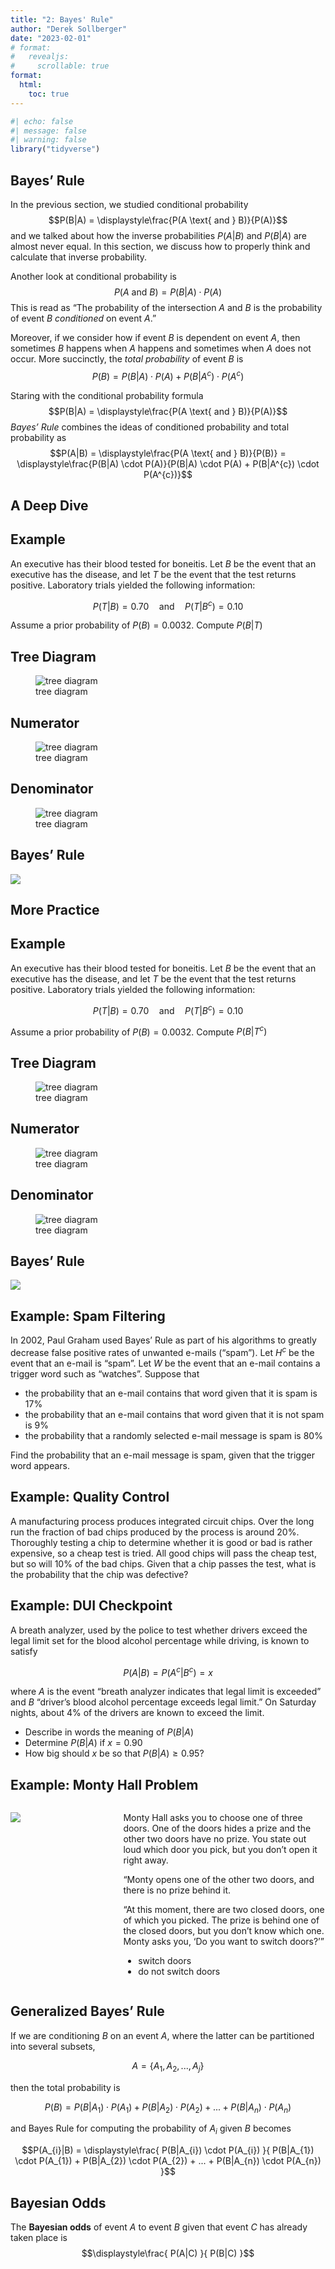 ```yaml
---
title: "2: Bayes' Rule"
author: "Derek Sollberger"
date: "2023-02-01"
# format: 
#   revealjs:
#     scrollable: true
format: 
  html:
    toc: true
---
```


\newcommand{\ds}{\displaystyle}

```r
#| echo: false
#| message: false
#| warning: false
library("tidyverse")
```

## Bayes' Rule

In the previous section, we studied conditional probability
$$P(B|A) = \ds\frac{P(A \text{ and } B)}{P(A)}$$
and we talked about how the inverse probabilities $P(A|B)$ and $P(B|A)$ are almost never equal.  In this section, we discuss how to properly think and calculate that inverse probability.

:::{.callout-tip}
Another look at conditional probability is
$$P(A \text{ and } B) = P(B|A) \cdot P(A)$$
This is read as "The probability of the intersection $A$ and $B$ is the probability of event $B$ *conditioned* on event $A$."
:::

:::{.callout-tip}
Moreover, if we consider how if event $B$ is dependent on event $A$, then sometimes $B$ happens when $A$ happens and sometimes when $A$ does not occur.  More succinctly, the *total probability* of event $B$ is
$$P(B) = P(B|A) \cdot P(A) + P(B|A^{c}) \cdot P(A^{c})$$ 
:::

:::{.callout-note}
Staring with the conditional probability formula
$$P(B|A) = \ds\frac{P(A \text{ and } B)}{P(A)}$$
*Bayes' Rule* combines the ideas of conditioned probability and total probability as
$$P(A|B) = \ds\frac{P(A \text{ and } B)}{P(B)} = \ds\frac{P(B|A) \cdot P(A)}{P(B|A) \cdot P(A) + P(B|A^{c}) \cdot P(A^{c})}$$
:::

## A Deep Dive

:::: {.panel-tabset}

## Example

An executive has their blood tested for boneitis.  Let $B$ be the event that an executive has the disease, and let $T$ be the event that the test returns positive.  Laboratory trials yielded the following information:

$$P(T|B) = 0.70 \quad\text{and}\quad P(T|B^{c}) = 0.10$$

Assume a prior probability of $P(B) = 0.0032$.  Compute $P(B|T)$
    
## Tree Diagram

![tree diagram](boneitis1.png)

## Numerator

![tree diagram](boneitis2.png)

## Denominator

![tree diagram](boneitis3.png)

## Bayes' Rule

![](deepdive1.png)

::::

## More Practice

:::: {.panel-tabset}

## Example

An executive has their blood tested for boneitis.  Let $B$ be the event that an executive has the disease, and let $T$ be the event that the test returns positive.  Laboratory trials yielded the following information:

$$P(T|B) = 0.70 \quad\text{and}\quad P(T|B^{c}) = 0.10$$

Assume a prior probability of $P(B) = 0.0032$.  Compute $P(B|T^{c})$
    
## Tree Diagram

![tree diagram](boneitis1.png)

## Numerator

![tree diagram](boneitis4.png)

## Denominator

![tree diagram](boneitis5.png)

## Bayes' Rule

![](deepdive2.png)

::::

## Example: Spam Filtering

In 2002, Paul Graham used Bayes' Rule as part of his algorithms to greatly decrease false positive rates of unwanted e-mails ("spam").   Let $H^{c}$ be the event that an e-mail is "spam".  Let $W$ be the event that an e-mail contains a trigger word such as "watches".  Suppose that

- the probability that an e-mail contains that word given that it is spam is 17\%
- the probability that an e-mail contains that word given that it is not spam is 9\%
- the probability that a randomly selected e-mail message is spam is 80\%

Find the probability that an e-mail message is spam, given that the trigger word appears.

## Example: Quality Control

A manufacturing process produces integrated circuit chips.  Over the long run the fraction of bad chips produced by the process is around 20\%.  Thoroughly testing a chip to determine whether it is good or bad is rather expensive, so a cheap test is tried.  All good chips will pass the cheap test, but so will 10\% of the bad chips.  Given that a chip passes the test, what is the probability that the chip was defective?



## Example: DUI Checkpoint

A breath analyzer, used by the police to test whether drivers exceed the legal limit set for the blood alcohol percentage while driving, is known to satisfy

$$P(A|B) = P(A^{c}|B^{c}) = x$$
	
where $A$ is the event "breath analyzer indicates that legal limit is exceeded" and $B$ "driver's blood alcohol percentage exceeds legal limit."  On Saturday nights, about 4\% of the drivers are known to exceed the limit.

- Describe in words the meaning of $P(B|A)$
- Determine $P(B|A)$ if $x = 0.90$
- How big should $x$ be so that $P(B|A) \geq 0.95$?


## Example: Monty Hall Problem

:::: {.columns}

::: {.column width="33%"}
![](Monty_open_door.png)	
:::

::: {.column width="67%"}
Monty Hall asks you to choose one of three doors. One of the doors hides a prize and the other two doors have no prize. You state out loud which door you pick, but you don’t open it right away.

"Monty opens one of the other two doors, and there is no prize behind it.
    \begin{center}
        \includegraphics[scale = 0.1]{images/Monty_open_door.jpg}
    \end{center}
    "At this moment, there are two closed doors, one of which you picked.  The prize is behind one of the closed doors, but you don’t know which one.  Monty asks you, 'Do you want to switch doors?' "

- switch doors
- do not switch doors
:::

::::

## Generalized Bayes' Rule

If we are conditioning $B$ on an event $A$, where the latter can be partitioned into several subsets,

$$A = \{ A_{1}, A_{2}, ..., A_{j} \}$$

then the total probability is

$$P(B) = P(B|A_{1}) \cdot P(A_{1}) + P(B|A_{2}) \cdot P(A_{2}) + ... + P(B|A_{n}) \cdot P(A_{n})$$

and Bayes Rule for computing the probability of $A_{i}$ given $B$ becomes

$$P(A_{i}|B) = \ds\frac{ P(B|A_{i}) \cdot P(A_{i}) }{ P(B|A_{1}) \cdot P(A_{1}) + P(B|A_{2}) \cdot P(A_{2}) + ... + P(B|A_{n}) \cdot P(A_{n}) }$$

## Bayesian Odds

:::{.callout-note}
The **Bayesian odds** of event $A$ to event $B$ given that event $C$ has already taken place is
$$\ds\frac{ P(A|C) }{ P(B|C) }$$ 
:::








:::: {.columns}

::: {.column width="50%"}
	
:::

::: {.column width="50%"}

:::

::::

:::: {.panel-tabset}



::::

